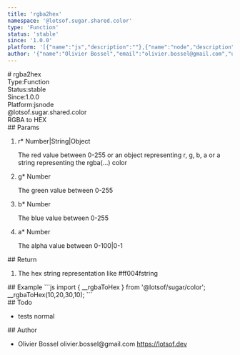 ```yaml
---
title: 'rgba2hex'
namespace: '@lotsof.sugar.shared.color'
type: 'Function'
status: 'stable'
since: '1.0.0'
platform: '[{"name":"js","description":""},{"name":"node","description":""}]'
author: '{"name":"Olivier Bossel","email":"olivier.bossel@gmail.com","url":"https://lotsof.dev"}'
---
```

<div class="docmap-mdx">
# rgba2hex
<div class="_metas">
<div class="_type"><span class="_type-label">Type:</span><span class="_type-value">Function</span></div>
<div class="_status"><span class="_status-label">Status:</span><span class="_status-value -stable">stable</span></div>
<div class="_since"><span class="_since-label">Since:</span><span class="_since-value">1.0.0</span></div>
<div class="_platform"><span class="_platform-label">Platform:</span><span class="_platform-value -js">js</span><span class="_platform-value -node">node</span></div>
</div>
<div class="_namespace">@lotsof.sugar.shared.color</div>
<div class="_description">
RGBA to HEX
</div>
<div class="_params">
## Params
<ol class="_list">
<li class="_item">
<span class="_name">r<span class="_required">*</span></span><span class="_default"></span> <span class="_type">Number&vert;String&vert;Object</span>
<p class="_description">The red value between 0-255 or an object representing r&comma; g&comma; b&comma; a or a string representing the rgba&lpar;&period;&period;&period;&rpar; color</p>
</li>
<li class="_item">
<span class="_name">g<span class="_required">*</span></span><span class="_default"></span> <span class="_type">Number</span>
<p class="_description">The green value between 0-255</p>
</li>
<li class="_item">
<span class="_name">b<span class="_required">*</span></span><span class="_default"></span> <span class="_type">Number</span>
<p class="_description">The blue value between 0-255</p>
</li>
<li class="_item">
<span class="_name">a<span class="_required">*</span></span><span class="_default"></span> <span class="_type">Number</span>
<p class="_description">The alpha value between 0-100&vert;0-1</p>
</li>
</ol>
</div>
<div class="_return">
## Return
<ol class="_list">
<li class="_item">
<span class="_description">The hex string representation like #ff004f</span><span class="_default"></span><span class="_type">string</span>
</li>
</ol>
</div>
<div class="_examples">
## Example
```js
import { __rgbaToHex } from '@lotsof/sugar/color';
__rgbaToHex(10,20,30,10);
```
</div>
<div class="_todo">
## Todo
<ul class="_list">
<li class="_item">
<span class="_description">tests</span>
<span class="_priority -normal">normal</span>
</li>
</ul>
</div>
<div class="_author">
## Author
<ul class="_list">
<li class="_item">
<span class="_name">Olivier Bossel</span>
<span class="_email">olivier.bossel@gmail.com</span>
<a href="https://lotsof.dev" target="_blank" class="_url">https://lotsof.dev</a>
</li>
</ul>
</div>
</div>